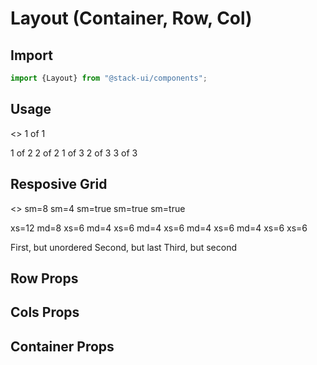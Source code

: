 
<Meta title="Components/Layout" component="Layout" />

<Story name="Import" />

# Layout (Container, Row, Col)

## Import

```jsx
import {Layout} from "@stack-ui/components";
```
## Usage

<Preview withToolbar>
    <Story name="Usage">
        <>
        <Container fluid>
        <Row>
            <Col className="temp">1 of 1</Col>
        </Row>
        </Container>
        <p> </p>
        <Container>
  <Row>
    <Col className="temp">1 of 2</Col>
    <Col className="temp">2 of 2</Col>
  </Row>
  <Row>
    <Col className="temp">1 of 3</Col>
    <Col className="temp">2 of 3</Col>
    <Col className="temp">3 of 3</Col>
  </Row>
</Container>
        </>
    </Story>
</Preview>

## Resposive Grid

<Preview withToolbar>
    <Story name="responsive-grid">
        <>
        <Container>
  <Row>
    <Col className="temp" sm={8}>sm=8</Col>
    <Col className="temp" sm={4}>sm=4</Col>
  </Row>
  <Row>
    <Col className="temp" sm>sm=true</Col>
    <Col className="temp" sm>sm=true</Col>
    <Col className="temp" sm>sm=true</Col>
  </Row>
</Container>
<p> </p>
        <Container>
  <Row>
    <Col className="temp" xs={12} md={8}>
      xs=12 md=8
    </Col>
    <Col className="temp" xs={6} md={4}>
      xs=6 md=4
    </Col>
  </Row>
  <Row>
    <Col className="temp" xs={6} md={4}>
      xs=6 md=4
    </Col>
    <Col className="temp" xs={6} md={4}>
      xs=6 md=4
    </Col>
    <Col className="temp" xs={6} md={4}>
      xs=6 md=4
    </Col>
  </Row>
  <Row>
    <Col className="temp" xs={6}>xs=6</Col>
    <Col className="temp" xs={6}>xs=6</Col>
  </Row>
</Container>
<p> </p>
<Container>
  <Row>
    <Col className="temp" xs>First, but unordered</Col>
    <Col className="temp" xs={{ order: 12 }}>Second, but last</Col>
    <Col className="temp" xs={{ order: 1 }}>Third, but second</Col>
  </Row>
</Container>
        </>
    </Story>
</Preview>

<Story name="Props" />

## Row Props

<Props of={RowTypes} />

## Cols Props

<Props of={ColTypes} />

## Container Props

<Props of={ContainerTypes} />